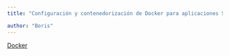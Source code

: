 ```yaml
---
title: "Configuración y contenedorización de Docker para aplicaciones Spring Boot y React"

author: "Boris"
---
```

[Docker](https://borizsam.github.io/Proyecto-Dev/docker.html)